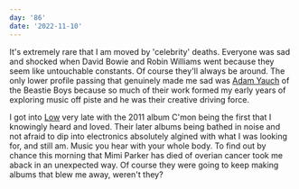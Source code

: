 ```yaml
---
day: '86'
date: '2022-11-10'
---
```


It's extremely rare that I am moved by 'celebrity' deaths. Everyone was sad and shocked when David Bowie and Robin Williams went because they seem like untouchable constants. Of course they'll always be around. The only lower profile passing that genuinely made me sad was [Adam Yauch](https://en.wikipedia.org/wiki/Adam_Yauch) of the Beastie Boys because so much of their work formed my early years of exploring music off piste and he was their creative driving force.

I got into [Low](https://www.last.fm/music/Low) very late with the 2011 album C'mon being the first that I knowingly heard and loved. Their later albums being bathed in noise and not afraid to dip into electronics absolutely algined with what I was looking for, and still am. Music you hear with your whole body. To find out by chance this morning that Mimi Parker has died of overian cancer took me aback in an unexpected way. Of course they were going to keep making albums that blew me away, weren't they?
